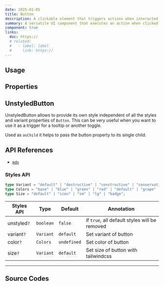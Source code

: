```yaml
---
date: 2025-01-05
title: Button
description: A clickable element that triggers actions when interacted with. Can be customized in terms of style, size, and behavior.
summary: A versatile UI component that executes an action when clicked, fully customizable in terms of appearance and behavior.
component: true
links:
  doc: https://
  # related:
  #   - label: label
  #     link: https://
---
```


## Usage

<ButtonDemosUsage />

## Properties

<ButtonDemosConfigurator />

## UnstyledButton

UnstyledButton allows to provide its own style independent of all the styles and variant properties of `Button`.
This can be very useful when you want to use it as a trigger for a tooltip or another toggle.

Used as `asChild` it helps to pass the button property to its single child.

<ButtonDemosUnstyled />

## API References

- [`mdn`](https://developer.mozilla.org/en-US/docs/Web/HTML/Element/button)

### Styles API

```ts
type Variant = "default" | "destructive" | "constructive" | "conservative" | "primitive" | "outline" | "ghost" | "link";
type Colors = "base" | "blue" | "green" | "red" | "default" | "grape" | "gradient-blue" | "gradient-orange" | "outline-base" | "outline-indigo" | "outline-teal";
type Size = "default" | "icon" | "sm" | "lg" | "badge";
```

| Styles API  | Type      | Default     | Annotation                                    |
| ----------- | --------- | ----------- | --------------------------------------------- |
| unstyled`?` | `boolean` | `false`     | if `true`, all default styles will be removed |
| variant`?`  | `Variant` | `default`   | Set variant of button                         |
| color`?`    | `Colors`  | `undefined` | Set color of button                           |
| size`?`     | `Variant` | `default`   | Set size of button with tailwindcss           |

---

## Source Codes

<SourceCodes name="button" />
